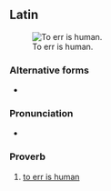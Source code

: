 ==Latin==
[[File:Errare humanum est.jpg|thumb|To err is human.]]

===Alternative forms===
* {{l|la|errāre hūmānum est}}

===Pronunciation===
* {{la-IPA|hūmānum est errāre}}

===Proverb===
{{head|la|proverb|head={{l|la|hūmānus|hūmānum}} {{l|la|sum|est}} {{l|la|errō|errāre}}}}

# [[to err is human]]